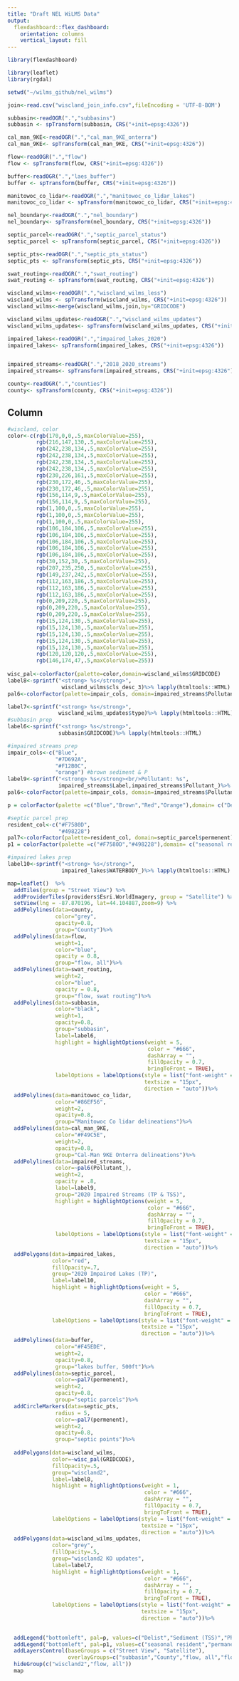 ```yaml
---
title: "Draft NEL WiLMS Data"
output: 
  flexdashboard::flex_dashboard:
    orientation: columns
    vertical_layout: fill
---
```


```r
library(flexdashboard)

library(leaflet)
library(rgdal)

setwd("~/wilms_github/nel_wilms")

join<-read.csv("wiscland_join_info.csv",fileEncoding = 'UTF-8-BOM')

subbasin<-readOGR(".","subbasins")
subbasin <- spTransform(subbasin, CRS("+init=epsg:4326"))

cal_man_9KE<-readOGR(".","cal_man_9KE_onterra")
cal_man_9KE<- spTransform(cal_man_9KE, CRS("+init=epsg:4326"))

flow<-readOGR(".","flow")
flow <- spTransform(flow, CRS("+init=epsg:4326"))

buffer<-readOGR(".","laes_buffer")
buffer <- spTransform(buffer, CRS("+init=epsg:4326"))

manitowoc_co_lidar<-readOGR(".","manitowoc_co_lidar_lakes")
manitowoc_co_lidar <- spTransform(manitowoc_co_lidar, CRS("+init=epsg:4326"))

nel_boundary<-readOGR(".","nel_boundary")
nel_boundary<- spTransform(nel_boundary, CRS("+init=epsg:4326"))

septic_parcel<-readOGR(".","septic_parcel_status")
septic_parcel <- spTransform(septic_parcel, CRS("+init=epsg:4326"))

septic_pts<-readOGR(".","septic_pts_status")
septic_pts <- spTransform(septic_pts, CRS("+init=epsg:4326"))

swat_routing<-readOGR(".","swat_routing")
swat_routing <- spTransform(swat_routing, CRS("+init=epsg:4326"))

wiscland_wilms<-readOGR(".","wiscland_wilms_less")
wiscland_wilms <- spTransform(wiscland_wilms, CRS("+init=epsg:4326"))
wiscland_wilms<-merge(wiscland_wilms,join,by="GRIDCODE")

wiscland_wilms_updates<-readOGR(".","wiscland_wilms_updates")
wiscland_wilms_updates<- spTransform(wiscland_wilms_updates, CRS("+init=epsg:4326"))

impaired_lakes<-readOGR(".","impaired_lakes_2020")
impaired_lakes<- spTransform(impaired_lakes, CRS("+init=epsg:4326"))


impaired_streams<-readOGR(".","2018_2020_streams")
impaired_streams<- spTransform(impaired_streams, CRS("+init=epsg:4326"))

county<-readOGR(".","counties")
county<- spTransform(county, CRS("+init=epsg:4326"))
```

Column {data-width=650}
-----------------------------------------------------------------------


```r



#wiscland, color
color<-c(rgb(170,0,0,.5,maxColorValue=255),
         rgb(216,147,130,.5,maxColorValue=255),
         rgb(242,238,134,.5,maxColorValue=255),
         rgb(242,238,134,.5,maxColorValue=255),
         rgb(242,238,134,.5,maxColorValue=255),
         rgb(242,238,134,.5,maxColorValue=255),
         rgb(230,226,161,.5,maxColorValue=255),
         rgb(230,172,46,.5,maxColorValue=255),
         rgb(230,172,46,.5,maxColorValue=255),
         rgb(156,114,9,.5,maxColorValue=255),
         rgb(156,114,9,.5,maxColorValue=255),
         rgb(1,100,0,.5,maxColorValue=255),
         rgb(1,100,0,.5,maxColorValue=255),
         rgb(1,100,0,.5,maxColorValue=255),
         rgb(106,184,106,.5,maxColorValue=255),
         rgb(106,184,106,.5,maxColorValue=255),
         rgb(106,184,106,.5,maxColorValue=255),
         rgb(106,184,106,.5,maxColorValue=255),
         rgb(106,184,106,.5,maxColorValue=255),
         rgb(30,152,30,.5,maxColorValue=255),
         rgb(207,235,250,.5,maxColorValue=255),
         rgb(149,237,242,.5,maxColorValue=255),
         rgb(112,163,186,.5,maxColorValue=255),
         rgb(112,163,186,.5,maxColorValue=255),
         rgb(112,163,186,.5,maxColorValue=255),
         rgb(0,209,220,.5,maxColorValue=255),
         rgb(0,209,220,.5,maxColorValue=255),
         rgb(0,209,220,.5,maxColorValue=255),
         rgb(15,124,130,.5,maxColorValue=255),
         rgb(15,124,130,.5,maxColorValue=255),
         rgb(15,124,130,.5,maxColorValue=255),
         rgb(15,124,130,.5,maxColorValue=255),
         rgb(15,124,130,.5,maxColorValue=255),
         rgb(120,120,120,.5,maxColorValue=255),
         rgb(146,174,47,.5,maxColorValue=255))
         
wisc_pal<-colorFactor(palette=color,domain=wiscland_wilms$GRIDCODE)
label8<-sprintf("<strong> %s</strong>",
                 wiscland_wilms$cls_desc_3)%>% lapply(htmltools::HTML)
pal6<-colorFactor(palette=impair_cols, domain=impaired_streams$Pollutant_)

label7<-sprintf("<strong> %s</strong>",
                wiscland_wilms_updates$type)%>% lapply(htmltools::HTML)
#subbasin prep
label6<-sprintf("<strong> %s</strong>",
                subbasin$GRIDCODE)%>% lapply(htmltools::HTML)

#impaired streams prep
impair_cols<-c("Blue", 
               "#7D692A",
               "#F12B0C",
               "orange") #brown sediment & P
label9<-sprintf("<strong> %s</strong><br/>Pollutant: %s",
                impaired_streams$Label,impaired_streams$Pollutant_)%>% lapply(htmltools::HTML)
pal6<-colorFactor(palette=impair_cols, domain=impaired_streams$Pollutant_)

p = colorFactor(palette =c("Blue","Brown","Red","Orange"),domain= c("Delist","Sediment (TSS)","Phosphorus","Phosphorus & Sediment (TSS)"),ordered= TRUE)

#septic parcel prep
resident_col<-c("#F7580D",
                "#498228")
pal7<-colorFactor(palette=resident_col, domain=septic_parcel$permenent)
p1 = colorFactor(palette =c("#F7580D","#498228"),domain= c("seasonal resident","permanent resident"),ordered= TRUE)

#impaired lakes prep
label10<-sprintf("<strong> %s</strong>",
                 impaired_lakes$WATERBODY_)%>% lapply(htmltools::HTML)

map=leaflet()  %>% 
  addTiles(group = "Street View") %>% 
  addProviderTiles(providers$Esri.WorldImagery, group = "Satellite") %>%
  setView(lng = -87.870196, lat=44.104887,zoom=9) %>% 
  addPolylines(data=county,
               color="grey",
               opacity=0.8,
               group="County")%>%
  addPolylines(data=flow,
               weight=1,
               color="blue",
               opacity = 0.8,
               group="flow, all")%>%
  addPolylines(data=swat_routing,
               weight=2,
               color="blue",
               opacity = 0.8,
               group="flow, swat routing")%>%
  addPolylines(data=subbasin,
               color="black",
               weight=1,
               opacity=0.8,
               group="subbasin",
               label=label6,
               highlight = highlightOptions(weight = 5,
                                            color = "#666",
                                            dashArray = "",
                                            fillOpacity = 0.7,
                                            bringToFront = TRUE),
               labelOptions = labelOptions(style = list("font-weight" = "normal", padding = "3px 8px"),
                                           textsize = "15px",
                                           direction = "auto"))%>%
  addPolylines(data=manitowoc_co_lidar,
               color="#86EF56",
               weight=2,
               opacity=0.8,
               group="Manitowoc Co lidar delineations")%>%
  addPolylines(data=cal_man_9KE,
               color="#F49C5E",
               weight=2,
               opacity=0.8,
               group="Cal-Man 9KE Onterra delineations")%>%
  addPolylines(data=impaired_streams,
               color=~pal6(Pollutant_),
               weight=2,
               opacity = .8,
               label=label9,
               group="2020 Impaired Streams (TP & TSS)",
               highlight = highlightOptions(weight = 5,
                                            color = "#666",
                                            dashArray = "",
                                            fillOpacity = 0.7,
                                            bringToFront = TRUE),
               labelOptions = labelOptions(style = list("font-weight" = "normal", padding = "3px 8px"),
                                           textsize = "15px",
                                           direction = "auto"))%>%
  addPolygons(data=impaired_lakes,
              color="red",
              fillOpacity=.7,
              group="2020 Impaired Lakes (TP)",
              label=label10,
              highlight = highlightOptions(weight = 5,
                                           color = "#666",
                                           dashArray = "",
                                           fillOpacity = 0.7,
                                           bringToFront = TRUE),
              labelOptions = labelOptions(style = list("font-weight" = "normal", padding = "3px 8px"),
                                          textsize = "15px",
                                          direction = "auto"))%>%
  addPolylines(data=buffer,
               color="#F45EDE",
               weight=2,
               opacity=0.8,
               group="lakes buffer, 500ft")%>%
  addPolylines(data=septic_parcel,
               color=~pal7(permenent),
               weight=2,
               opacity=0.8,
               group="septic parcels")%>%
  addCircleMarkers(data=septic_pts,
               radius = 5,
               color=~pal7(permenent),
               weight=2,
               opacity=0.8,
               group="septic points")%>%
  
  addPolygons(data=wiscland_wilms,
              color=~wisc_pal(GRIDCODE),
              fillOpacity=.5,
              group="wiscland2",
              label=label8,
              highlight = highlightOptions(weight = 1,
                                           color = "#666",
                                           dashArray = "",
                                           fillOpacity = 0.7,
                                           bringToFront = TRUE),
              labelOptions = labelOptions(style = list("font-weight" = "normal", padding = "3px 8px"),
                                          textsize = "15px",
                                          direction = "auto"))%>%
  addPolygons(data=wiscland_wilms_updates,
              color="grey",
              fillOpacity=.5,
              group="wiscland2 KO updates",
              label=label7,
              highlight = highlightOptions(weight = 1,
                                           color = "#666",
                                           dashArray = "",
                                           fillOpacity = 0.7,
                                           bringToFront = TRUE),
              labelOptions = labelOptions(style = list("font-weight" = "normal", padding = "3px 8px"),
                                          textsize = "15px",
                                          direction = "auto"))%>%
  

  addLegend("bottomleft", pal=p, values=c("Delist","Sediment (TSS)","Phosphorus","Phosphorus & Sediment (TSS)"), title="2020 impaired streams",group="2020 Impaired Streams (TP & TSS)")%>%
  addLegend("bottomleft", pal=p1, values=c("seasonal resident","permanent resident"), title="Septic Residency",group="septic points")%>%
  addLayersControl(baseGroups = c("Street View", "Satellite"),
                   overlayGroups=c("subbasin","County","flow, all","flow, swat routing","2020 Impaired Streams (TP & TSS)","2020 Impaired Lakes (TP)","Manitowoc Co lidar delineations","Cal-Man 9KE Onterra delineations" , "lakes buffer, 500ft","septic parcels","septic points","wiscland2","wiscland2 KO updates"),options = layersControlOptions(collapsed = FALSE))%>%
  hideGroup(c("wiscland2","flow, all"))
  map


```

